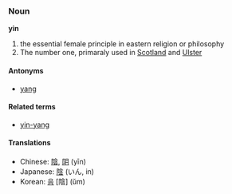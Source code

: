 ===Noun===
'''yin'''

# the essential female principle in eastern religion or philosophy
# The number one, primaraly used in [[Scotland]] and [[Ulster]]

====Antonyms====
*[[yang]]

====Related terms====
*[[yin-yang]]

====Translations====
*Chinese: [[陰]], [[阴]] (yīn)
*Japanese: [[陰]] (いん, in)
*Korean: [[음]] [陰] (ŭm)